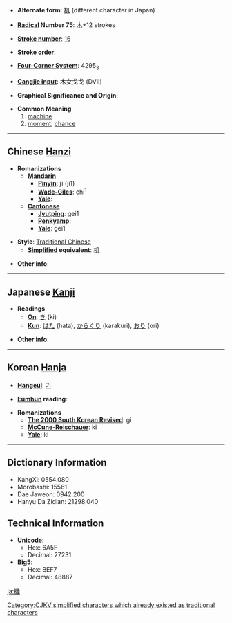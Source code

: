 * '''Alternate form''': [[机]] (different character in Japan)

* '''[[Wiktionary:Chinese radical index| Radical]] Number 75''': [[Wiktionary:Chinese radical index 木|木]]+12 strokes

* '''[[Wiktionary:Chinese total strokes index|Stroke number]]''': [[Wiktionary:Chinese total strokes index 16|16]]

* '''Stroke order''': 

* '''[[Wiktionary:Chinese four corner index|Four-Corner System]]''': 4295<sub>3</sub>

* '''[[Wiktionary:Chinese Cangjie index|Cangjie input]]''': 木女戈戈 (DVII)

* '''Graphical Significance and Origin''': 

* '''Common Meaning'''
*#[[machine]]
*# [[moment]], [[chance]]

----

== Chinese [[Hanzi]] ==

* '''Romanizations'''
** '''[[Mandarin]]'''
*** '''[[Pinyin]]''': jī (ji1)
*** '''[[Wade-Giles]]''': chi<sup>1</sup>
*** '''[[Yale]]''': 
** '''[[Cantonese]]'''
*** '''[[Jyutping]]''': gei1
*** '''[[Penkyamp]]''': 
*** '''[[Yale]]''': gei1

* '''Style''': [[Traditional Chinese]] 
** '''[[Simplified Chinese|Simplified]] equivalent''': [[机]]

* '''Other info''': 

----

== Japanese [[Kanji]] ==

* '''Readings'''
** '''[[On]]''': [[き]] (ki)
** '''[[Kun]]''': [[はた]] (hata), [[からくり]] (karakuri), [[おり]] (ori)

* '''Other info''':  

----

== Korean [[Hanja]] ==

* '''[[Hangeul]]''': [[기]]

* '''[[Eumhun]] reading''': 

* '''Romanizations'''
** '''[[The 2000 South Korean Revised Romanization|The 2000 South Korean Revised]]''': gi
** '''[[McCune-Reischauer]]''': ki
** '''[[Yale]]''': ki

----

== Dictionary Information ==

* KangXi: 0554.080
* Morobashi: 15561
* Dae Jaweon: 0942.200
* Hanyu Da Zidian: 21298.040

== Technical Information ==

* '''Unicode''':
** Hex: 6A5F
** Decimal: 27231
* '''Big5''':
** Hex: BEF7
** Decimal: 48887

[[ja:機]]
[[Category:CJKV simplified characters which already existed as traditional characters]]